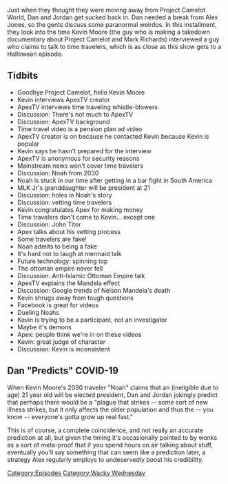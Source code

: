 {{DEFAULTSORT:
    #_EPISODE_0362:There Is No Mermaid
}}{{Episode
    | title           = There Is No Mermaid
    | caption         = Listen to this episode on [https://knowledgefight.libsyn.com/knowledge-fight-there-is-no-mermaid Libsyn] [https://open.spotify.com/episode/0m2lPAroUpXQ1Bbfou7mZK Spotify], Read the [[Transcript/362: There Is No Mermaid|Unofficial Transcript]]
    | episodeNumber   = 362
    | length          = 01:55:44
    | airDate         = October 30, 2019
    | episodeType     = [[:Category:Wacky Wednesday|Wacky Wednesday]]
    | appearance      = [[Kevin Moore]], [[Noah]], [[John Titor]]
    | oocDrop         = In the case of the Merman
    | previousEpisode = [[361: April 19, 2013]]
    | nextEpisode     = [[363: October 30, 2019]]
}}

{{Stub}}

Just when they thought they were moving away from Project Camelot World, Dan and Jordan get sucked back in. Dan needed a break from Alex Jones, so the gents discuss some paranormal weirdos. In this installment, they look into the time Kevin Moore (the guy who is making a takedown documentary about Project Camelot and Mark Richards) interviewed a guy who claims to talk to time travelers, which is as close as this show gets to a Halloween episode.

==Tidbits==

*Goodbye Project Camelot, hello Kevin Moore
*Kevin interviews ApexTV creator
*ApexTV interviews time traveling whistle-blowers
*Discussion: There's not much to ApexTV
*Discussion: ApexTV background
*Time travel video is a pension plan ad video
*ApexTV creator is on because he contacted Kevin because Kevin is popular
*Kevin says he hasn't prepared for the interview
*ApexTV is anonymous for security reasons
*Mainstream news won't cover time travelers
*Discussion: Noah from 2030
*Noah is stuck in our time after getting in a bar fight in South America
*MLK Jr's granddaughter will be president at 21
*Discussion: holes in Noah's story
*Discussion: vetting time travelers
*Kevin congratulates Apex for making money
*Time travelers don't come to Kevin... except one
*Discussion: John Titor
*Apex talks about his vetting process
*Some travelers are fake!
*Noah admits to being a fake
*It's hard not to laugh at mermaid talk
*Future technology: spinning top
*The ottoman empire never fell
*Discussion: Anti-Islamic Ottoman Empire talk
*ApexTV explains the Mandela effect
*Discussion: Google trends of Nelson Mandela's death
*Kevin shrugs away from tough questions
*Facebook is great for videos
*Dueling Noahs
*Kevin is trying to be a participant, not an investigator
*Maybe it's demons
*Apex: people think we're in on these videos
*Kevin: great judge of character
*Discussion: Kevin is inconsistent

==Dan "Predicts" COVID-19==

When Kevin Moore's 2030 traveler "Noah" claims that an (ineligible due to age) 21 year old will be elected president, Dan and Jordan jokingly predict that perhaps there would be a "plague that strikes -- some sort of new illness strikes, but it only affects the older population and thus the -- you know -- everyone's gotta grow up real fast."

This is of course, a complete coincidence, and not really an accurate prediction at all, but given the timing it's occasionally pointed to by wonks as a sort of meta-proof that if you spend hours on air talking about stuff, eventually you'll say something that can seem like a prediction later, a strategy Alex regularly employs to undeservedly boost his credibility.

[[Category:Episodes]]
[[Category:Wacky Wednesday]]
